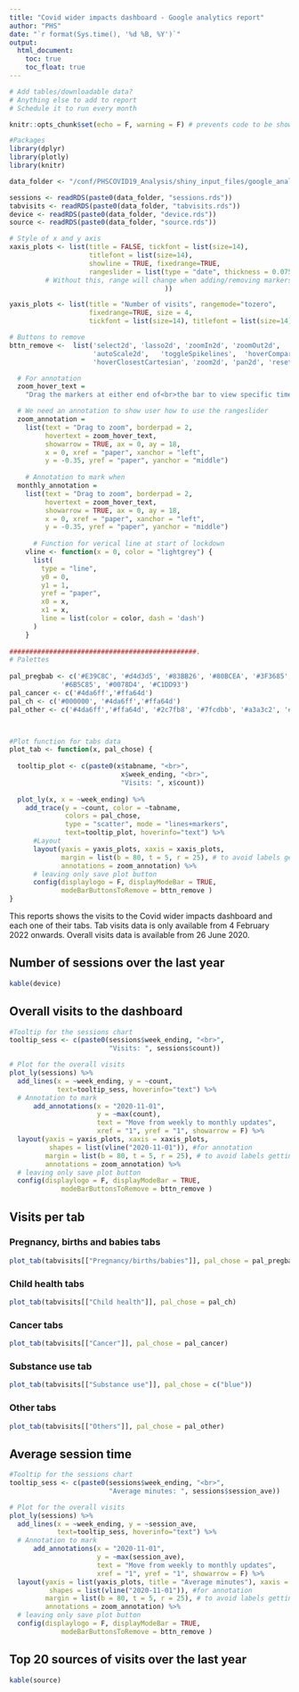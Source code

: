 ```yaml
---
title: "Covid wider impacts dashboard - Google analytics report"
author: "PHS"
date: "`r format(Sys.time(), '%d %B, %Y')`"
output: 
  html_document:
    toc: true
    toc_float: true
---
```


```r
# Add tables/downloadable data?
# Anything else to add to report
# Schedule it to run every month

```


```r
knitr::opts_chunk$set(echo = F, warning = F) # prevents code to be shown in report

#Packages
library(dplyr)
library(plotly)
library(knitr)
```

```r
data_folder <- "/conf/PHSCOVID19_Analysis/shiny_input_files/google_analytics/"

sessions <- readRDS(paste0(data_folder, "sessions.rds"))
tabvisits <- readRDS(paste0(data_folder, "tabvisits.rds"))
device <- readRDS(paste0(data_folder, "device.rds"))
source <- readRDS(paste0(data_folder, "source.rds"))

```

```r

# Style of x and y axis
xaxis_plots <- list(title = FALSE, tickfont = list(size=14), 
                    titlefont = list(size=14),
                    showline = TRUE, fixedrange=TRUE,
                    rangeslider = list(type = "date", thickness = 0.075
         # Without this, range will change when adding/removing markers
                                       ))

yaxis_plots <- list(title = "Number of visits", rangemode="tozero", 
                    fixedrange=TRUE, size = 4,
                    tickfont = list(size=14), titlefont = list(size=14))

# Buttons to remove
bttn_remove <-  list('select2d', 'lasso2d', 'zoomIn2d', 'zoomOut2d',
                     'autoScale2d',   'toggleSpikelines',  'hoverCompareCartesian',
                     'hoverClosestCartesian', 'zoom2d', 'pan2d', 'resetScale2d') 

  # For annotation
  zoom_hover_text =
    "Drag the markers at either end of<br>the bar to view specific time periods"

  # We need an annotation to show user how to use the rangeslider
  zoom_annotation =
    list(text = "Drag to zoom", borderpad = 2,
         hovertext = zoom_hover_text,
         showarrow = TRUE, ax = 0, ay = 18,
         x = 0, xref = "paper", xanchor = "left",
         y = -0.35, yref = "paper", yanchor = "middle")
  
    # Annotation to mark when 
  monthly_annotation =
    list(text = "Drag to zoom", borderpad = 2,
         hovertext = zoom_hover_text,
         showarrow = TRUE, ax = 0, ay = 18,
         x = 0, xref = "paper", xanchor = "left",
         y = -0.35, yref = "paper", yanchor = "middle")
  
      # Function for verical line at start of lockdown
    vline <- function(x = 0, color = "lightgrey") {
      list(
        type = "line",
        y0 = 0,
        y1 = 1,
        yref = "paper",
        x0 = x,
        x1 = x,
        line = list(color = color, dash = 'dash')
      )
    }
  
###############################################.
# Palettes 
  
pal_pregbab <- c('#E39C8C', '#d4d3d5', '#83BB26', '#80BCEA', '#3F3685', '#8FBFC2',
             '#6B5C85', '#0078D4', '#C1DD93')  
pal_cancer <- c('#4da6ff','#ffa64d') 
pal_ch <- c('#000000', '#4da6ff','#ffa64d')
pal_other <- c('#4da6ff','#ffa64d', '#2c7fb8', '#7fcdbb', '#a3a3c2', '#FF0000')




```

```r
#Plot function for tabs data
plot_tab <- function(x, pal_chose) {
  
  tooltip_plot <- c(paste0(x$tabname, "<br>",
                            x$week_ending, "<br>",
                            "Visits: ", x$count))
  
  plot_ly(x, x = ~week_ending) %>% 
    add_trace(y = ~count, color = ~tabname,
              colors = pal_chose,
              type = "scatter", mode = "lines+markers",
              text=tooltip_plot, hoverinfo="text") %>% 
      #Layout
      layout(yaxis = yaxis_plots, xaxis = xaxis_plots,
             margin = list(b = 80, t = 5, r = 25), # to avoid labels getting cut off
             annotations = zoom_annotation) %>% 
      # leaving only save plot button
      config(displaylogo = F, displayModeBar = TRUE, 
             modeBarButtonsToRemove = bttn_remove )
}

```

This reports shows the visits to the Covid wider impacts dashboard and each one
of their tabs. Tab visits data is only available from 4 February 2022 onwards. Overall visits data is available from 26 June 2020.

## Number of sessions over the last year

```r
kable(device)
```

## Overall visits to the dashboard

```r
#Tooltip for the sessions chart
tooltip_sess <- c(paste0(sessions$week_ending, "<br>",
                         "Visits: ", sessions$count))

# Plot for the overall visits
plot_ly(sessions) %>% 
  add_lines(x = ~week_ending, y = ~count,
            text=tooltip_sess, hoverinfo="text") %>% 
  # Annotation to mark
      add_annotations(x = "2020-11-01",
                      y = ~max(count),
                      text = "Move from weekly to monthly updates",
                      xref = "1", yref = "1", showarrow = F) %>% 
  layout(yaxis = yaxis_plots, xaxis = xaxis_plots,
          shapes = list(vline("2020-11-01")), #for annotation
         margin = list(b = 80, t = 5, r = 25), # to avoid labels getting cut off
         annotations = zoom_annotation) %>% 
  # leaving only save plot button
  config(displaylogo = F, displayModeBar = TRUE, 
             modeBarButtonsToRemove = bttn_remove )

```

## Visits per tab

### Pregnancy, births and babies tabs

```r
plot_tab(tabvisits[["Pregnancy/births/babies"]], pal_chose = pal_pregbab)
```

### Child health tabs

```r
plot_tab(tabvisits[["Child health"]], pal_chose = pal_ch)
```

### Cancer tabs

```r
plot_tab(tabvisits[["Cancer"]], pal_chose = pal_cancer)
```

### Substance use tab

```r
plot_tab(tabvisits[["Substance use"]], pal_chose = c("blue"))
```

### Other tabs

```r
plot_tab(tabvisits[["Others"]], pal_chose = pal_other)
```

## Average session time

```r


#Tooltip for the sessions chart
tooltip_sess <- c(paste0(sessions$week_ending, "<br>",
                         "Average minutes: ", sessions$session_ave))

# Plot for the overall visits
plot_ly(sessions) %>% 
  add_lines(x = ~week_ending, y = ~session_ave,
            text=tooltip_sess, hoverinfo="text") %>% 
  # Annotation to mark
      add_annotations(x = "2020-11-01",
                      y = ~max(session_ave),
                      text = "Move from weekly to monthly updates",
                      xref = "1", yref = "1", showarrow = F) %>% 
  layout(yaxis = list(yaxis_plots, title = "Average minutes"), xaxis = xaxis_plots,
          shapes = list(vline("2020-11-01")), #for annotation
         margin = list(b = 80, t = 5, r = 25), # to avoid labels getting cut off
         annotations = zoom_annotation) %>% 
  # leaving only save plot button
  config(displaylogo = F, displayModeBar = TRUE, 
             modeBarButtonsToRemove = bttn_remove )

```

## Top 20 sources of visits over the last year

```r
kable(source)
```

